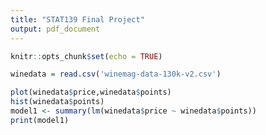```yaml
---
title: "STAT139 Final Project"
output: pdf_document
---
```


```r
knitr::opts_chunk$set(echo = TRUE)
```

```r
winedata = read.csv('winemag-data-130k-v2.csv')
```

```r
plot(winedata$price,winedata$points)
hist(winedata$points)
model1 <- summary(lm(winedata$price ~ winedata$points))
print(model1)
```

